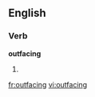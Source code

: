 
==English==

===Verb===
'''outfacing'''

# {{present participle of|[[outface]]}}

[[fr:outfacing]]
[[vi:outfacing]]